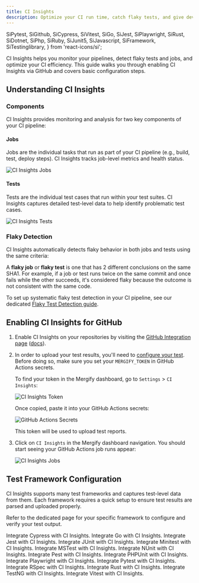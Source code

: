 ```yaml
---
title: CI Insights
description: Optimize your CI run time, catch flaky tests, and give developers actionable insights so your team ships code faster.
---
```


  SiPytest,
  SiGithub,
  SiCypress,
  SiVitest,
  SiGo,
  SiJest,
  SiPlaywright,
  SiRust,
  SiDotnet,
  SiPhp,
  SiRuby,
  SiJunit5,
  SiJavascript,
  SiFramework,
  SiTestinglibrary,
} from 'react-icons/si';

CI Insights helps you monitor your pipelines, detect flaky tests and jobs, and optimize
your CI efficiency. This guide walks you through enabling CI Insights via
GitHub and covers basic configuration steps.

## Understanding CI Insights

### Components

CI Insights provides monitoring and analysis for two key components of your CI pipeline:

#### Jobs

Jobs are the individual tasks that run as part of your CI pipeline (e.g.,
build, test, deploy steps). CI Insights tracks job-level metrics and health
status.

<Image src={JobsScreenshot} alt="CI Insights Jobs" />

#### Tests

Tests are the individual test cases that run within your test suites. CI
Insights captures detailed test-level data to help identify problematic test
cases.

<Image src={TestsScreenshot} alt="CI Insights Tests" />

### Flaky Detection

CI Insights automatically detects flaky behavior in both jobs and tests using the same criteria:

A **flaky job** or **flaky test** is one that has 2 different conclusions on
the same SHA1. For example, if a job or test runs twice on the same commit and
once fails while the other succeeds, it's considered flaky because the outcome
is not consistent with the same code.

To set up systematic flaky test detection in your CI pipeline, see our
dedicated [Flaky Test Detection guide](/ci-insights/flaky-test-detection).

## Enabling CI Insights for GitHub

1. Enable CI Insights on your repositories by visiting the [GitHub Integration
   page](https://dashboard.mergify.com/integrations/github)
   ([docs](/integrations/github)).

2. In order to upload your test results, you'll need to [configure your
   test](#test-framework-configuration). Before doing so, make sure you set
   your `MERGIFY_TOKEN` in GitHub Actions secrets.

   To find your token in the Mergify dashboard, go to `Settings` > `CI
   Insights`:

   <Image src={TokenScreenshot} alt="CI Insights Token" />

   Once copied, paste it into your GitHub Actions secrets:

   <Image src={GHSecretsScreenshot} alt="GitHub Actions Secrets" />

   This token will be used to upload test reports.

3. Click on `CI Insights` in the Mergify dashboard navigation.
   You should start seeing your GitHub Actions job runs appear:

   <Image src={JobsScreenshot} alt="CI Insights Jobs" />

## Test Framework Configuration

CI Insights supports many test frameworks and captures test-level data from them.
Each framework requires a quick setup to ensure test results are parsed and uploaded properly.

Refer to the dedicated page for your specific framework to configure and verify your test output.

<DocsetGrid>
  <Docset
    title="Cypress"
    path="/ci-insights/test-frameworks/cypress"
    icon={SiCypress}
  >
    Integrate Cypress with CI Insights.
  </Docset>
  <Docset
    title="Go"
    path="/ci-insights/test-frameworks/golang"
    icon={SiGo}
  >
    Integrate Go with CI Insights.
  </Docset>
  <Docset
    title="Jest"
    path="/ci-insights/test-frameworks/jest"
    icon={SiJest}
  >
    Integrate Jest with CI Insights.
  </Docset>
  <Docset
    title="JUnit"
    path="/ci-insights/test-frameworks/junit"
    icon={SiJunit5}
  >
    Integrate JUnit with CI Insights.
  </Docset>
  <Docset
    title="Minitest"
    path="/ci-insights/test-frameworks/minitest"
    icon={SiRuby}
  >
    Integrate Minitest with CI Insights.
  </Docset>
  <Docset
    title="MSTest"
    path="/ci-insights/test-frameworks/mstest"
    icon={SiDotnet}
  >
    Integrate MSTest with CI Insights.
  </Docset>
  <Docset
    title="NUnit"
    path="/ci-insights/test-frameworks/nunit"
    icon={SiDotnet}
  >
    Integrate NUnit with CI Insights.
  </Docset>
  <Docset
    title="Pest"
    path="/ci-insights/test-frameworks/pest"
    icon={SiPhp}
  >
    Integrate Pest with CI Insights.
  </Docset>
  <Docset
    title="PHPUnit"
    path="/ci-insights/test-frameworks/phpunit"
    icon={SiPhp}
  >
    Integrate PHPUnit with CI Insights.
  </Docset>
  <Docset
    title="Playwright"
    path="/ci-insights/test-frameworks/playwright"
    icon={SiJavascript}
  >
    Integrate Playwright with CI Insights.
  </Docset>
  <Docset
    title="Pytest"
    path="/ci-insights/test-frameworks/pytest"
    icon={SiPytest}
  >
    Integrate Pytest with CI Insights.
  </Docset>
  <Docset
    title="RSpec"
    path="/ci-insights/test-frameworks/rspec"
    icon={SiRuby}
  >
    Integrate RSpec with CI Insights.
  </Docset>
  <Docset
    title="Rust"
    path="/ci-insights/test-frameworks/rust"
    icon={SiRust}
  >
    Integrate Rust with CI Insights.
  </Docset>
  <Docset
    title="TestNG"
    path="/ci-insights/test-frameworks/testng"
    icon={SiTestinglibrary}
  >
    Integrate TestNG with CI Insights.
  </Docset>
  <Docset
    title="Vitest"
    path="/ci-insights/test-frameworks/vitest"
    icon={SiVitest}
  >
    Integrate Vitest with CI Insights.
  </Docset>
</DocsetGrid>
